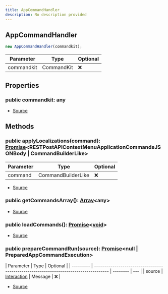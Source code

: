 ```yaml
---
title: AppCommandHandler
description: No description provided
---
```


## AppCommandHandler

```typescript
new AppCommandHandler(commandkit);
```

| Parameter  | Type       | Optional |
| ---------- | ---------- | -------- |
| commandkit | CommandKit | ❌       |

## Properties

### public commandkit: any

- [Source](https://github.com/underctrl-io/commandkit/blob/f8cc07d11d2ae5ed7f529adff1649936223e27b2/packages/commandkit/src/app/command-handler/AppCommandHandler.ts#L74)

## Methods

### public applyLocalizations(command): [Promise](https://developer.mozilla.org/en-US/docs/Web/JavaScript/Reference/Global_Objects/Promise)\<RESTPostAPIContextMenuApplicationCommandsJSONBody | CommandBuilderLike>

| Parameter | Type               | Optional |
| --------- | ------------------ | -------- |
| command   | CommandBuilderLike | ❌       |

- [Source](https://github.com/underctrl-io/commandkit/blob/f8cc07d11d2ae5ed7f529adff1649936223e27b2/packages/commandkit/src/app/command-handler/AppCommandHandler.ts#L240)

### public getCommandsArray(): [Array](https://developer.mozilla.org/en-US/docs/Web/JavaScript/Reference/Global_Objects/Array)\<any>

- [Source](https://github.com/underctrl-io/commandkit/blob/f8cc07d11d2ae5ed7f529adff1649936223e27b2/packages/commandkit/src/app/command-handler/AppCommandHandler.ts#L76)

### public loadCommands(): [Promise](https://developer.mozilla.org/en-US/docs/Web/JavaScript/Reference/Global_Objects/Promise)\<[void](https://developer.mozilla.org/en-US/docs/Web/JavaScript/Reference/Global_Objects/undefined)>

- [Source](https://github.com/underctrl-io/commandkit/blob/f8cc07d11d2ae5ed7f529adff1649936223e27b2/packages/commandkit/src/app/command-handler/AppCommandHandler.ts#L166)

### public prepareCommandRun(source): [Promise](https://developer.mozilla.org/en-US/docs/Web/JavaScript/Reference/Global_Objects/Promise)\<null | PreparedAppCommandExecution>

| Parameter | Type                                                                                  | Optional |
| --------- | ------------------------------------------------------------------------------------- | -------- | --- |
| source    | [Interaction](https://discord.js.org/docs/packages/discord.js/main/Interaction:Class) | Message  | ❌  |

- [Source](https://github.com/underctrl-io/commandkit/blob/f8cc07d11d2ae5ed7f529adff1649936223e27b2/packages/commandkit/src/app/command-handler/AppCommandHandler.ts#L83)
